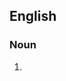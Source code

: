{{also|Aggies}}

==English==

===Noun===
{{head|en|noun plural form}}

# {{plural of|aggie|lang=en}}